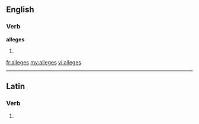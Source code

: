 ==English==

===Verb===
'''alleges'''

# {{third-person singular of|[[allege]]}}

[[fr:alleges]]
[[my:alleges]]
[[vi:alleges]]

----
==Latin==

===Verb===
{{la-verb-form|allēgēs}}

# {{conjugation of|allego|allēgō|2|s|pres|act|sub|lang=la}}
{{count page|[[Wiktionary:Page count]]}}
{{rfc-auto}}